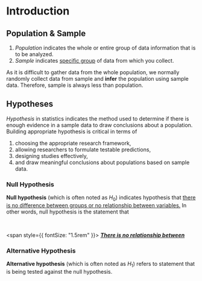 
# Introduction

## Population & Sample

1. _Population_ indicates the whole or entire group of data information that is to be analyzed.
2. _Sample_ indicates <u>specific group</u> of data from which you collect.

As it is difficult to gather data from the whole population, we normally randomly collect data from sample and **infer** the population using sample data.
Therefore, sample is always less than population.

## Hypotheses

_Hypothesis_ in statistics indicates the method used to determine if there is enough evidence in a sample data to draw conclusions about a population.
Building appropriate hypothesis is critical in terms of

1. choosing the appropriate research framework,
2. allowing researchers to formulate testable predictions,
3. designing studies effectively,
4. and draw meaningful conclusions about populations based on sample data.

### Null Hypothesis

**Null hypothesis** (which is often noted as $H_0$) indicates hypothesis that <u>there is no difference between groups or no relationship between variables.</u>
In other words, null hypothesis is the statement that

<br />

<span style={{ fontSize: "1.5rem" }}>
  <u>***There is no relationship between***</u>
</span>

### Alternative Hypothesis

**Alternative hypothesis** (which is often noted as $H_1$) refers to statement that is being tested against the null hypothesis.
